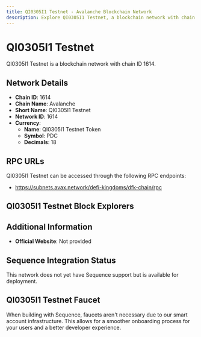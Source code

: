 ```yaml
--- 
title: QI0305I1 Testnet - Avalanche Blockchain Network
description: Explore QI0305I1 Testnet, a blockchain network with chain ID 1614. Learn about its native currency, QI0305I1 Testnet Token, and how to interact with the network.
---
```


# QI0305I1 Testnet

QI0305I1 Testnet is a blockchain network with chain ID 1614.

## Network Details

- **Chain ID**: 1614
- **Chain Name**: Avalanche
- **Short Name**: QI0305I1 Testnet
- **Network ID**: 1614
- **Currency**: 
  - **Name**: QI0305I1 Testnet Token
  - **Symbol**: PDC
  - **Decimals**: 18

## RPC URLs

QI0305I1 Testnet can be accessed through the following RPC endpoints:

- https://subnets.avax.network/defi-kingdoms/dfk-chain/rpc

## QI0305I1 Testnet Block Explorers



## Additional Information

- **Official Website**: Not provided

## Sequence Integration Status

This network does not yet have Sequence support but is available for deployment.

## QI0305I1 Testnet Faucet

When building with Sequence, faucets aren't necessary due to our smart account infrastructure. This allows for a smoother onboarding process for your users and a better developer experience.
